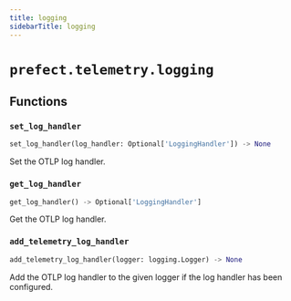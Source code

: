 ```yaml
---
title: logging
sidebarTitle: logging
---
```


# `prefect.telemetry.logging`

## Functions

### `set_log_handler` <sup><a href="https://github.com/prefecthq/prefect/blob/main/src/prefect/telemetry/logging.py#L12" target="_blank"><Icon icon="github" size="14" /></a></sup>

```python
set_log_handler(log_handler: Optional['LoggingHandler']) -> None
```


Set the OTLP log handler.


### `get_log_handler` <sup><a href="https://github.com/prefecthq/prefect/blob/main/src/prefect/telemetry/logging.py#L18" target="_blank"><Icon icon="github" size="14" /></a></sup>

```python
get_log_handler() -> Optional['LoggingHandler']
```


Get the OTLP log handler.


### `add_telemetry_log_handler` <sup><a href="https://github.com/prefecthq/prefect/blob/main/src/prefect/telemetry/logging.py#L24" target="_blank"><Icon icon="github" size="14" /></a></sup>

```python
add_telemetry_log_handler(logger: logging.Logger) -> None
```


Add the OTLP log handler to the given logger if the log handler has
been configured.

